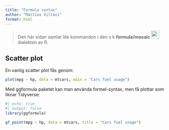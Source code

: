 ```yaml
---
title: "Formula syntax"
author: "Mattias Villani"
format: html
---
```


> Den här sidan samlar lite kommandon i den s k **formula/mosaic** ![](../misc/hexagons/figs/mosaic_hexagon.svg){fig-align="center" width="25"} dialekten av R.


## Scatter plot

En vanlig scatter plot fås genom:

```r
plot(mpg ~ hp, data = mtcars, main = "Cars fuel usage")
```

Med ggformula paketet kan man använda formel-syntax, men få plottar som liknar Tidyverse:

```r
#| echo: true
#| output: false
library(ggformula)
```

```r
gf_point(mpg ~ hp, data = mtcars, title = "Cars fuel usage")
```
